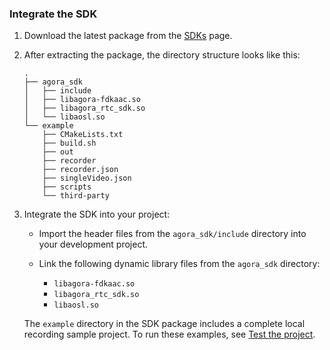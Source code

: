 <PlatformWrapper platform="linux-cpp">

### Integrate the SDK

1. Download the latest <Vg k="OPREC_SDK" /> package from the [SDKs](/sdks?platform=linux) page.

2. After extracting the package, the directory structure looks like this:

    ```
    .
    ├── agora_sdk
    │   ├── include
    │   ├── libagora-fdkaac.so
    │   ├── libagora_rtc_sdk.so
    │   └── libaosl.so
    └── example
        ├── CMakeLists.txt
        ├── build.sh
        ├── out
        ├── recorder
        ├── recorder.json
        ├── singleVideo.json
        ├── scripts
        └── third-party
    ```

3. Integrate the SDK into your project:

    * Import the header files from the `agora_sdk/include` directory into your development project.
    * Link the following dynamic library files from the `agora_sdk` directory:

        * `libagora-fdkaac.so`
        * `libagora_rtc_sdk.so`
        * `libaosl.so`

    The `example` directory in the SDK package includes a complete local recording sample project. To run these examples, see [Test the project](#test-the-project).


</PlatformWrapper>